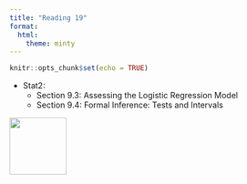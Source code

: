 ```yaml
---
title: "Reading 19"
format: 
  html:
    theme: minty
---
```



```r
knitr::opts_chunk$set(echo = TRUE)
```



- Stat2:
  + Section 9.3: Assessing the Logistic Regression Model
  + Section 9.4: Formal Inference: Tests and Intervals
  
[![](img/favicon.png){width="100" fig-align="right"}](https://bit.ly/sta-112-f22)